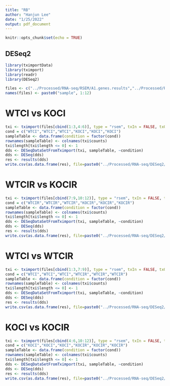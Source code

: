 ```yaml
---
title: "RB"
author: "Hanjun Lee"
date: "1/25/2022"
output: pdf_document
---
```


```r
knitr::opts_chunk$set(echo = TRUE)
```

## DESeq2

```r
library(tximportData)
library(tximport)
library(readr)
library(DESeq2)
```

```r
files <- c("../Processed/RNA-seq/RSEM/A1.genes.results","../Processed/RNA-seq/RSEM/A2.genes.results","../Processed/RNA-seq/RSEM/A3.genes.results","../Processed/RNA-seq/RSEM/B1.genes.results","../Processed/RNA-seq/RSEM/B2.genes.results","../Processed/RNA-seq/RSEM/B3.genes.results","../Processed/RNA-seq/RSEM/C1.genes.results","../Processed/RNA-seq/RSEM/C2.genes.results","../Processed/RNA-seq/RSEM/C3.genes.results","../Processed/RNA-seq/RSEM/D1.genes.results","../Processed/RNA-seq/RSEM/D2.genes.results","../Processed/RNA-seq/RSEM/D3.genes.results")
names(files) <- paste0("sample", 1:12)
```
# WTCI vs KOCI

```r
txi <- tximport(files[cbind(1:3,4:6)], type = "rsem", txIn = FALSE, txOut = FALSE)
cond = c("WTCI","WTCI","WTCI","KOCI","KOCI","KOCI")
sampleTable <- data.frame(condition = factor(cond))
rownames(sampleTable) <- colnames(txi$counts)
txi$length[txi$length <= 0] <- 1
dds <- DESeqDataSetFromTximport(txi, sampleTable, ~condition)
dds <- DESeq(dds)
res <- results(dds)
write.csv(as.data.frame(res), file=paste0("../Processed/RNA-seq/DESeq2/",cond[1],"_vs_",cond[4],".csv"))
```

# WTCIR vs KOCIR

```r
txi <- tximport(files[cbind(7:9,10:12)], type = "rsem", txIn = FALSE, txOut = FALSE)
cond = c("WTCIR","WTCIR","WTCIR","KOCIR","KOCIR","KOCIR")
sampleTable <- data.frame(condition = factor(cond))
rownames(sampleTable) <- colnames(txi$counts)
txi$length[txi$length <= 0] <- 1
dds <- DESeqDataSetFromTximport(txi, sampleTable, ~condition)
dds <- DESeq(dds)
res <- results(dds)
write.csv(as.data.frame(res), file=paste0("../Processed/RNA-seq/DESeq2/",cond[1],"_vs_",cond[4],".csv"))
```

# WTCI vs WTCIR

```r
txi <- tximport(files[cbind(1:3,7:9)], type = "rsem", txIn = FALSE, txOut = FALSE)
cond = c("WTCI","WTCI","WTCI","WTCIR","WTCIR","WTCIR")
sampleTable <- data.frame(condition = factor(cond))
rownames(sampleTable) <- colnames(txi$counts)
txi$length[txi$length <= 0] <- 1
dds <- DESeqDataSetFromTximport(txi, sampleTable, ~condition)
dds <- DESeq(dds)
res <- results(dds)
write.csv(as.data.frame(res), file=paste0("../Processed/RNA-seq/DESeq2/",cond[1],"_vs_",cond[4],".csv"))
```

# KOCI vs KOCIR

```r
txi <- tximport(files[cbind(4:6,10:12)], type = "rsem", txIn = FALSE, txOut = FALSE)
cond = c("KOCI","KOCI","KOCI","KOCIR","KOCIR","KOCIR")
sampleTable <- data.frame(condition = factor(cond))
rownames(sampleTable) <- colnames(txi$counts)
txi$length[txi$length <= 0] <- 1
dds <- DESeqDataSetFromTximport(txi, sampleTable, ~condition)
dds <- DESeq(dds)
res <- results(dds)
write.csv(as.data.frame(res), file=paste0("../Processed/RNA-seq/DESeq2/",cond[1],"_vs_",cond[4],".csv"))
```